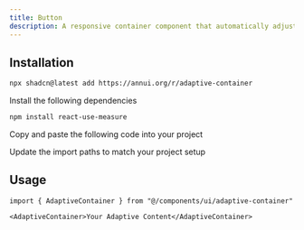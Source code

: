 ```yaml
---
title: Button
description: A responsive container component that automatically adjusts its dimensions based on content and viewport size das.
---
```


<ComponentPreview
  name="button-demo"
  description="A component that allows you to create an adaptive container."
/>

## Installation

<ComponentInstall>

<ComponentPreview
  name="button-variants-demo"
  description="A component that allows you to create an adaptive container."
/>


<CLIInstall>
  
```bash
npx shadcn@latest add https://annui.org/r/adaptive-container
```

</CLIInstall>

<ManualInstall>

<Steps>

<Step>

Install the following dependencies

</Step>

```bash
npm install react-use-measure
```

<Step>

Copy and paste the following code into your project

</Step>

<ComponentSource name="adaptive-container" />

<Step>

Update the import paths to match your project setup

</Step>

</Steps>

</ManualInstall>

</ComponentInstall>

## Usage

```tsx
import { AdaptiveContainer } from "@/components/ui/adaptive-container"
```

```tsx
<AdaptiveContainer>Your Adaptive Content</AdaptiveContainer>
```
